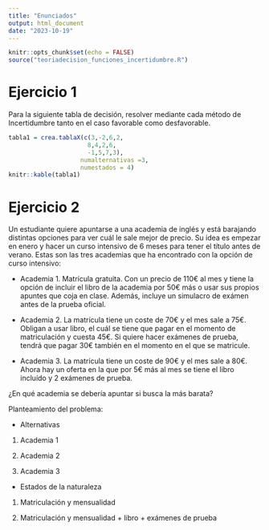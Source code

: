 ```yaml
---
title: "Enunciados"
output: html_document
date: "2023-10-19"
---
```


```r
knitr::opts_chunk$set(echo = FALSE)
source("teoriadecision_funciones_incertidumbre.R")
```

# Ejercicio 1

Para la siguiente tabla de decisión, resolver mediante cada método de Incertidumbre tanto en el caso favorable como desfavorable.


```r
tabla1 = crea.tablaX(c(3,-2,6,2,
                      8,4,2,6,
                      -1,5,7,3),
                    numalternativas =3,
                    numestados = 4)
knitr::kable(tabla1)
```


# Ejercicio 2

Un estudiante quiere apuntarse a una academia de inglés y está barajando distintas opciones para ver cuál le sale mejor de precio. Su idea es empezar en enero y hacer un curso intensivo de 6 meses para tener el título antes de verano. Estas son las tres academias que ha encontrado con la opción de curso intensivo:

  - Academia 1. Matrícula gratuita. Con un precio de 110€ al mes y tiene la opción de incluir el libro de la academia por 50€ más o usar sus propios apuntes que coja en clase. Además, incluye un simulacro de exámen antes de la prueba oficial.
  
  - Academia 2. La matrícula tiene un coste de 70€ y el mes sale a 75€. Obligan a usar libro, el cuál se tiene que pagar en el momento de matriculación y cuesta 45€. Si quiere hacer exámenes de prueba, tendrá que pagar 30€ también en el momento en el que se matricule.
  
  - Academia 3. La matrícula tiene un coste de 90€ y el mes sale a 80€. Ahora hay un oferta en la que por 5€ más al mes se tiene el libro incluído y 2 exámenes de prueba.
  
¿En qué academia se debería apuntar si busca la más barata?

Planteamiento del problema:

  - Alternativas
  
  1. Academia 1
  
  2. Academia 2
  
  3. Academia 3
  
  - Estados de la naturaleza
  
  1. Matriculación y mensualidad
  
  2. Matriculación y mensualidad + libro + exámenes de prueba
